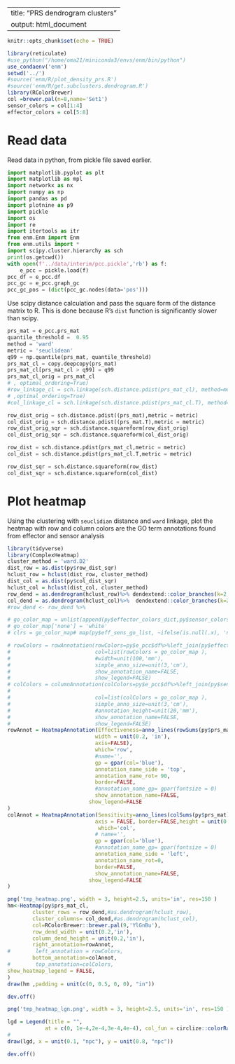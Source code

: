 
---
title: "PRS dendrogram clusters"
output: html_document
---

```r
knitr::opts_chunk$set(echo = TRUE)
```

```r
library(reticulate)
#use_python("/home/oma21/miniconda3/envs/enm/bin/python")
use_condaenv('enm')
setwd('../')
#source('enm/R/plot_density_prs.R')
#source('enm/R/get.subclusters.dendrogram.R')
library(RColorBrewer)
col =brewer.pal(n=8,name='Set1')
sensor_colors = col[1:4]
effector_colors = col[5:8]
```

# Read data
Read data in python, from pickle file saved earlier.
```python
import matplotlib.pyplot as plt
import matplotlib as mpl
import networkx as nx
import numpy as np
import pandas as pd
import plotnine as p9
import pickle 
import os
import re
import itertools as itr
from enm.Enm import Enm
from enm.utils import *
import scipy.cluster.hierarchy as sch
print(os.getcwd())
with open(f'../data/interim/pcc.pickle','rb') as f:
    e_pcc = pickle.load(f)
pcc_df = e_pcc.df
pcc_gc = e_pcc.graph_gc
pcc_gc_pos = (dict(pcc_gc.nodes(data='pos')))


```

Use scipy distance calculation and pass the square form of the distance matrix to R.
This is done because R's `dist` function is significantly slower than scipy.

```python
prs_mat = e_pcc.prs_mat
quantile_threshold =  0.95
method = 'ward'
metric = 'seuclidean'
q99 = np.quantile(prs_mat, quantile_threshold)
prs_mat_cl = copy.deepcopy(prs_mat)
prs_mat_cl[prs_mat_cl > q99] = q99
prs_mat_cl_orig = prs_mat_cl
# , optimal_ordering=True)
#row_linkage_cl = sch.linkage(sch.distance.pdist(prs_mat_cl), method=method)
# ,optimal_ordering=True)
#col_linkage_cl = sch.linkage(sch.distance.pdist(prs_mat_cl.T), method=method)

row_dist_orig = sch.distance.pdist((prs_mat),metric = metric)
col_dist_orig = sch.distance.pdist((prs_mat.T),metric = metric)
row_dist_orig_sqr = sch.distance.squareform(row_dist_orig)
col_dist_orig_sqr = sch.distance.squareform(col_dist_orig)

row_dist = sch.distance.pdist(prs_mat_cl,metric = metric)
col_dist = sch.distance.pdist(prs_mat_cl.T,metric = metric)

row_dist_sqr = sch.distance.squareform(row_dist)
col_dist_sqr = sch.distance.squareform(col_dist)

```
# Plot heatmap
Using the clustering with `seuclidian` distance and `ward` linkage, plot the heatmap with row and column colors are the GO term annotations found from effector and sensor analysis

```r
library(tidyverse)
library(ComplexHeatmap)
cluster_method = 'ward.D2'
dist_row = as.dist(py$row_dist_sqr)
hclust_row = hclust(dist_row, cluster_method)
dist_col = as.dist(py$col_dist_sqr)
hclust_col = hclust(dist_col, cluster_method)
row_dend = as.dendrogram(hclust_row)%>% dendextend::color_branches(k=2, col = c('black', '#f15a24'))
col_dend = as.dendrogram(hclust_col)%>%  dendextend::color_branches(k=2, col = c('#f7931e', 'black'))
#row_dend <- row_dend %>%

# go_color_map = unlist(append(py$effector_colors_dict,py$sensor_colors_dict))
# go_color_map['none'] = 'white'
# clrs = go_color_map# map(py$eff_sens_go_list, ~ifelse(is.null(.x), 'none',.x))%>%unlist()

# rowColors = rowAnnotation(rowColors=py$e_pcc$df%>%left_join(py$effector_pcc)%>%select(go_term)%>%pull%>%map(~ifelse(is.na(.x), 'none',.x))%>%unlist(),
#                           col=list(rowColors = go_color_map ),
#                           #width=unit(100,'mm'),
#                           simple_anno_size=unit(3,'cm'),
#                           show_annotation_name=FALSE,
#                           show_legend=FALSE)
# colColors = columnAnnotation(colColors=py$e_pcc$df%>%left_join(py$sensors_pcc)%>%select(go_term)%>%pull%>%map(~ifelse(is.null(.x), 'none',
#                                                                                                                       ifelse(is.nan(.x),'none',.x)))%>%unlist(),
#                           col=list(colColors = go_color_map ),
#                           simple_anno_size=unit(3,'cm'),
#                           #annotation_height=unit(20,'mm'),
#                           show_annotation_name=FALSE,
#                           show_legend=FALSE)
rowAnnot = HeatmapAnnotation(Effectiveness=anno_lines(rowSums(py$prs_mat), border=FALSE,
                            width = unit(0.2, 'in'),
                            axis=FALSE),
                            which='row',
                            #name='', 
                            gp = gpar(col='blue'),
                            annotation_name_side = 'top',
                            annotation_name_rot= 90,
                            border=FALSE,
                            #annotation_name_gp= gpar(fontsize = 0)
                            show_annotation_name=FALSE,
                          show_legend=FALSE
)
colAnnot = HeatmapAnnotation(Sensitivity=anno_lines(colSums(py$prs_mat), 
                            axis = FALSE, border=FALSE,height = unit(0.2, 'in')), 
                             which='col', 
                            # name='',
                            gp = gpar(col='blue'),
                            #annotation_name_gp= gpar(fontsize = 0)
                            annotation_name_side = 'left',
                            annotation_name_rot=0,
                            border=FALSE,
                            show_annotation_name=FALSE,
                          show_legend=FALSE
)

png('tmp_heatmap.png', width = 3, height=2.5, units='in', res=150 )
hm<-Heatmap(py$prs_mat_cl, 
        cluster_rows = row_dend,#as.dendrogram(hclust_row),
        cluster_columns= col_dend,#as.dendrogram(hclust_col),
        col=RColorBrewer::brewer.pal(9,'YlGnBu'),
        row_dend_width = unit(0.2,'in'),
        column_dend_height = unit(0.2,'in'),
        right_annotation=rowAnnot,
#        left_annotation = rowColors,
        bottom_annotation=colAnnot,
#        top_annotation=colColors,
show_heatmap_legend = FALSE,
)
draw(hm ,padding = unit(c(0, 0.5, 0, 0), "in"))

dev.off()

png('tmp_heatmap_lgn.png', width = 3, height=2.5, units='in', res=150 )

lgd = Legend(title = "", 
            at = c(0, 1e-4,2e-4,3e-4,4e-4), col_fun = circlize::colorRamp2(c(0, 1e-4,2e-4,3e-4,4e-4), RColorBrewer::brewer.pal(5,'YlGnBu')) , labels_gp = gpar(font=6), title_position = 'leftcenter-rot', legend_width=unit(0.05, 'in'),labels_rot=45)
#
draw(lgd, x = unit(0.1, "npc"), y = unit(0.8, "npc"))

dev.off()
```

